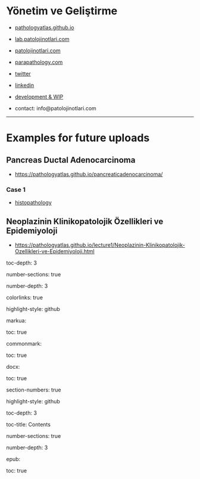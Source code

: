 # Yönetim ve Geliştirme


- [pathologyatlas.github.io](https://pathologyatlas.github.io/)
- [lab.patolojinotlari.com](https://lab.patolojinotlari.com)
- [patolojinotlari.com](https://patolojinotlari.com)
- [parapathology.com](https://parapathology.com)
- [twitter](https://twitter.com/patolojinotlari)
- [linkedin](https://www.linkedin.com/company/patoloji-notlari)

- [development & WIP](https://pathologyatlas.github.io/development.md)

- contact: info@patolojinotlari.com


---

# Examples for future uploads

## Pancreas Ductal Adenocarcinoma
- [https://pathologyatlas.github.io/pancreaticadenocarcinoma/](https://pathologyatlas.github.io/pancreaticadenocarcinoma/)

### Case 1
- [histopathology](https://pathologyatlas.github.io/pancreaticadenocarcinoma/case1-histopathology/viewer_z0.html)

## Neoplazinin Klinikopatolojik Özellikleri ve Epidemiyoloji

- [https://pathologyatlas.github.io/lecture1/Neoplazinin-Klinikopatolojik-Ozellikleri-ve-Epidemiyoloji.html](https://pathologyatlas.github.io/lecture1/Neoplazinin-Klinikopatolojik-Ozellikleri-ve-Epidemiyoloji.html)



toc-depth: 3

number-sections: true

number-depth: 3

colorlinks: true

highlight-style: github

markua:

toc: true

commonmark:

toc: true

docx:

toc: true

section-numbers: true

highlight-style: github

toc-depth: 3

toc-title: Contents

number-sections: true

number-depth: 3

epub:

toc: true
